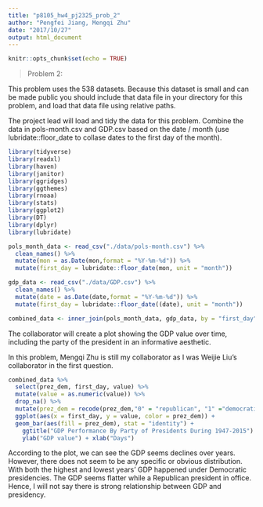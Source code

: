 ```yaml
---
title: "p8105_hw4_pj2325_prob_2"
author: "Pengfei Jiang, Mengqi Zhu"
date: "2017/10/27"
output: html_document
---
```


```r
knitr::opts_chunk$set(echo = TRUE)
```

> Problem 2:

This problem uses the 538 datasets. Because this dataset is small and can be made public you should include that data file in your directory for this problem, and load that data file using relative paths.

The project lead will load and tidy the data for this problem. Combine the data in pols-month.csv and GDP.csv based on the date / month (use lubridate::floor_date to collase dates to the first day of the month).

```r
library(tidyverse)
library(readxl)
library(haven)
library(janitor)
library(ggridges)
library(ggthemes)
library(rnoaa)
library(stats)
library(ggplot2)
library(DT)
library(dplyr)
library(lubridate)
```

```r
pols_month_data <- read_csv("./data/pols-month.csv") %>% 
  clean_names() %>% 
  mutate(mon = as.Date(mon,format = "%Y-%m-%d")) %>% 
  mutate(first_day = lubridate::floor_date(mon, unit = "month"))

gdp_data <- read_csv("./data/GDP.csv") %>% 
  clean_names() %>% 
  mutate(date = as.Date(date,format = "%Y-%m-%d")) %>% 
  mutate(first_day = lubridate::floor_date((date), unit = "month"))

combined_data <- inner_join(pols_month_data, gdp_data, by = "first_day")
```

The collaborator will create a plot showing the GDP value over time, including the party of the president in an informative aesthetic.

In this problem, Mengqi Zhu is still my collaborator as I was Weijie Liu's collaborator in the first question.
```r
combined_data %>%
  select(prez_dem, first_day, value) %>%
  mutate(value = as.numeric(value)) %>% 
  drop_na() %>% 
  mutate(prez_dem = recode(prez_dem,"0" = "republican", "1" ="democratic" )) %>%
  ggplot(aes(x = first_day, y = value, color = prez_dem)) + 
  geom_bar(aes(fill = prez_dem), stat = "identity") + 
    ggtitle("GDP Performance By Party of Presidents During 1947-2015") +
    ylab("GDP value") + xlab("Days")
```

According to the plot, we can see the GDP seems declines over years. However, there does not seem to be any specific or obvious distribution. With both the highest and lowest years' GDP happened under Democratic presidencies. The GDP seems flatter while a Republican president in office. Hence, I will not say there is strong relationship between GDP and presidency.